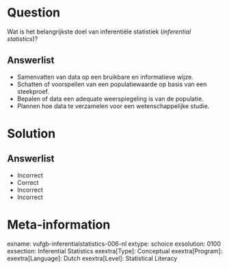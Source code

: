 Question
========
  
Wat is het belangrijkste doel van inferentiële statistiek (*inferential statistics*)?
  
Answerlist
----------
* Samenvatten van data op een bruikbare en informatieve wijze.
* Schatten of voorspellen van een populatiewaarde op basis van een steekproef.
* Bepalen of data een adequate weerspiegeling is van de populatie.
* Plannen hoe data te verzamelen voor een wetenschappelijke studie.


Solution
========

Answerlist
----------
* Incorrect
* Correct
* Incorrect
* Incorrect

Meta-information
================
exname: vufgb-inferentialstatistics-006-nl
extype: schoice
exsolution: 0100
exsection: Inferential Statistics
exextra[Type]: Conceptual
exextra[Program]: 
exextra[Language]: Dutch
exextra[Level]: Statistical Literacy